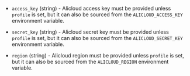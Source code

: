 <!-- Code generated from the comments of the AlicloudAccessConfig struct in builder/alicloud/ecs/access_config.go; DO NOT EDIT MANUALLY -->

- `access_key` (string) - Alicloud access key must be provided unless `profile` is set, but it can
  also be sourced from the `ALICLOUD_ACCESS_KEY` environment variable.

- `secret_key` (string) - Alicloud secret key must be provided unless `profile` is set, but it can
  also be sourced from the `ALICLOUD_SECRET_KEY` environment variable.

- `region` (string) - Alicloud region must be provided unless `profile` is set, but it can
  also be sourced from the `ALICLOUD_REGION` environment variable.

<!-- End of code generated from the comments of the AlicloudAccessConfig struct in builder/alicloud/ecs/access_config.go; -->
